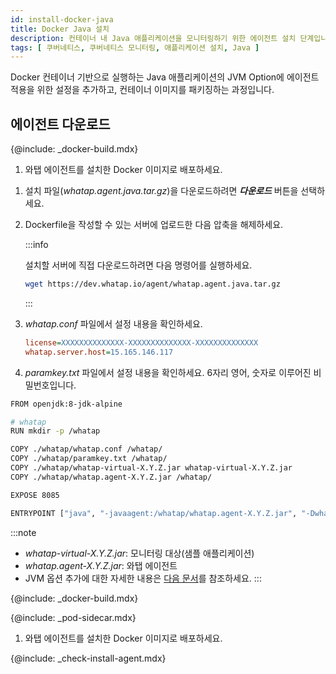 ```yaml
---
id: install-docker-java
title: Docker Java 설치
description: 컨테이너 내 Java 애플리케이션을 모니터링하기 위한 에이전트 설치 단계입니다.
tags: [ 쿠버네티스, 쿠버네티스 모니터링, 애플리케이션 설치, Java ]
---
```



Docker 컨테이너 기반으로 실행하는 Java 애플리케이션의 JVM Option에 에이전트 적용을 위한 설정을 추가하고, 컨테이너 이미지를 패키징하는 과정입니다.

## 에이전트 다운로드

<Tabs>
<TabItem value="dockerinstall" label="Docker Install" default>

{@include: _docker-build.mdx}

1. 와탭 에이전트를 설치한 Docker 이미지로 배포하세요.

</TabItem>
<TabItem value="direct" label="직접 설치">

1. 설치 파일(*whatap.agent.java.tar.gz*)을 다운로드하려면 ***다운로드*** 버튼을 선택하세요.

1. Dockerfile을 작성할 수 있는 서버에 업로드한 다음 압축을 해제하세요.

    :::info
    
    설치할 서버에 직접 다운로드하려면 다음 명령어를 실행하세요.
    
    ```bash
    wget https://dev.whatap.io/agent/whatap.agent.java.tar.gz
    ```

    :::

1. *whatap.conf* 파일에서 설정 내용을 확인하세요.

    ```ini
    license=XXXXXXXXXXXXXX-XXXXXXXXXXXXXX-XXXXXXXXXXXXXX
    whatap.server.host=15.165.146.117
    ```

1. *paramkey.txt* 파일에서 설정 내용을 확인하세요. 6자리 영어, 숫자로 이루어진 비밀번호입니다.

```bash title='Dockerfile 생성 예시'
FROM openjdk:8-jdk-alpine

# whatap
RUN mkdir -p /whatap

COPY ./whatap/whatap.conf /whatap/
COPY ./whatap/paramkey.txt /whatap/
COPY ./whatap/whatap-virtual-X.Y.Z.jar whatap-virtual-X.Y.Z.jar
COPY ./whatap/whatap.agent-X.Y.Z.jar /whatap/

EXPOSE 8085

ENTRYPOINT ["java", "-javaagent:/whatap/whatap.agent-X.Y.Z.jar", "-Dwhatap.micro.enabled=true", "-cp", "whatap-virtual-X.Y.Z.jar", "-Dwhatap.port=8085", "-Duser.timezone=Asia/Seoul", "-Dfile.encoding=UTF-8", "com.virtual.App"]
```

:::note
* *whatap-virtual-X.Y.Z.jar*: 모니터링 대상(샘플 애플리케이션)
* *whatap.agent-X.Y.Z.jar*: 와탭 에이전트
* JVM 옵션 추가에 대한 자세한 내용은 [다음 문서](https://docs.whatap.io/java/install-agent#addjvmopt)를 참조하세요.
:::

</TabItem>
<TabItem value='eksfargate' label='EKS Fargate'>

{@include: _docker-build.mdx}

{@include: _pod-sidecar.mdx}

1. 와탭 에이전트를 설치한 Docker 이미지로 배포하세요.


</TabItem>
</Tabs>

{@include: _check-install-agent.mdx}
